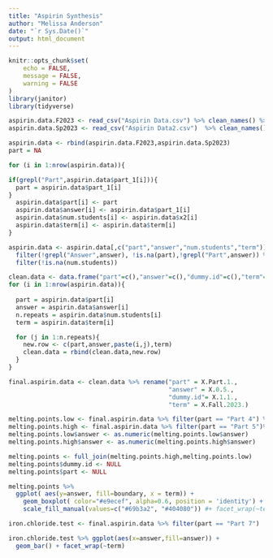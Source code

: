 ```yaml
---
title: "Aspirin Synthesis"
author: "Melissa Anderson"
date: "`r Sys.Date()`"
output: html_document
---
```


```r
knitr::opts_chunk$set(
	echo = FALSE,
	message = FALSE,
	warning = FALSE
)
library(janitor)
library(tidyverse)
```

```r
aspirin.data.F2023 <- read_csv("Aspirin Data.csv") %>% clean_names() %>% mutate(term="Fall 2023")
aspirin.data.Sp2023 <- read_csv("Aspirin Data2.csv")  %>% clean_names() %>% mutate(term="Spring 2023")

aspirin.data <- rbind(aspirin.data.F2023,aspirin.data.Sp2023)
part = NA

for (i in 1:nrow(aspirin.data)){

if(grepl("Part",aspirin.data$part_1[i])){
  part = aspirin.data$part_1[i]
}
  aspirin.data$part[i] <- part
  aspirin.data$answer[i] <- aspirin.data$part_1[i]
  aspirin.data$num.students[i] <- aspirin.data$x2[i]
  aspirin.data$term[i] <- aspirin.data$term[i]
}

aspirin.data <- aspirin.data[,c("part","answer","num.students","term")] %>%
  filter(!grepl("Answer",answer), !is.na(part),!grepl("Part",answer)) %>%
  filter(!is.na(num.students))

clean.data <- data.frame("part"=c(),"answer"=c(),"dummy.id"=c(),"term"=c())
for (i in 1:nrow(aspirin.data)){
  
  part = aspirin.data$part[i]
  answer = aspirin.data$answer[i]
  n.repeats = aspirin.data$num.students[i]
  term = aspirin.data$term[i]

  for (j in 1:n.repeats){
    new.row <- c(part,answer,paste(i,j),term)
    clean.data = rbind(clean.data,new.row)
  }
}

final.aspirin.data <- clean.data %>% rename("part" = X.Part.1., 
                                            "answer" = X.0.5.,
                                            "dummy.id"= X.1.1.,
                                            "term" = X.Fall.2023.) 
```

```r
melting.points.low <- final.aspirin.data %>% filter(part == "Part 4") %>% mutate(boundary = "low")
melting.points.high <- final.aspirin.data %>% filter(part == "Part 5")%>% mutate(boundary = "high")
melting.points.low$answer <- as.numeric(melting.points.low$answer)
melting.points.high$answer <- as.numeric(melting.points.high$answer)

melting.points <- full_join(melting.points.high,melting.points.low)
melting.points$dummy.id <- NULL
melting.points$part <- NULL

melting.points %>%
  ggplot( aes(y=answer, fill=boundary, x = term)) +
    geom_boxplot( color="#e9ecef", alpha=0.6, position = 'identity') +
    scale_fill_manual(values=c("#69b3a2", "#404080")) #+ facet_wrap(~term)

```
```r
iron.chloride.test <- final.aspirin.data %>% filter(part == "Part 7") 

iron.chloride.test %>% ggplot(aes(x=answer,fill=answer)) + 
  geom_bar() + facet_wrap(~term)
```

